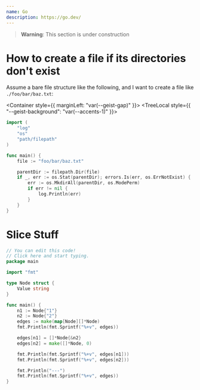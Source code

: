 ```yaml
---
name: Go
description: https://go.dev/
---
```


> **Warning**: This section is under construction

# How to create a file if its directories don't exist

Assume a bare file structure like the following, and I want
to create a file like `./foo/bar/baz.txt`:

<Container style={{ marginLeft: "var(--geist-gap)" }}>
  <TreeLocal style={{ "--geist-background": "var(--accents-1)" }}>
    <FolderLocal name="." defaultOpen>
      <FileLocal name="main.go" />
    </FolderLocal>
  </TreeLocal>
</Container>

```go
import (
	"log"
	"os"
	"path/filepath"
)

func main() {
	file := "foo/bar/baz.txt"

	parentDir := filepath.Dir(file)
	if _, err := os.Stat(parentDir); errors.Is(err, os.ErrNotExist) {
		err := os.MkdirAll(parentDir, os.ModePerm)
		if err != nil {
			log.Println(err)
		}
	}
}
```

# Slice Stuff

```go filename="https://go.dev/play/p/U85ZMhz3hCA" showLineNumbers=false
// You can edit this code!
// Click here and start typing.
package main

import "fmt"

type Node struct {
	Value string
}

func main() {
	n1 := Node{"1"}
	n2 := Node{"2"}
	edges := make(map[Node][]*Node)
	fmt.Println(fmt.Sprintf("%+v", edges))

	edges[n1] = []*Node{&n2}
	edges[n2] = make([]*Node, 0)

	fmt.Println(fmt.Sprintf("%+v", edges[n1]))
	fmt.Println(fmt.Sprintf("%+v", edges[n2]))

	fmt.Println("---")
	fmt.Println(fmt.Sprintf("%+v", edges))
}
```
